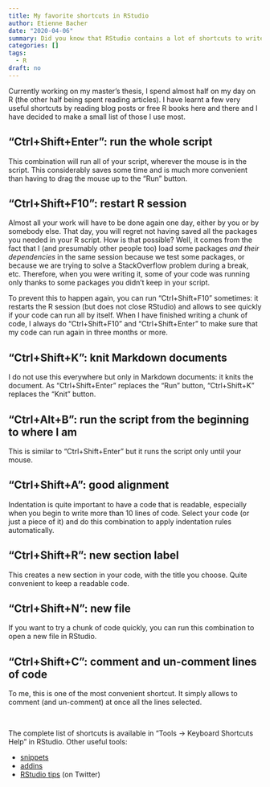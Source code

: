 ```yaml
---
title: My favorite shortcuts in RStudio
author: Etienne Bacher
date: "2020-04-06"
summary: Did you know that RStudio contains a lot of shortcuts to write code faster? Here are my favorites.
categories: []
tags:
  - R
draft: no
---
```


Currently working on my master's thesis, I spend almost half on my day on R (the other half being spent reading articles). I have learnt a few very useful shortcuts by reading blog posts or free R books here and there and I have decided to make a small list of those I use most.

## "Ctrl+Shift+Enter": run the whole script

This combination will run all of your script, wherever the mouse is in the script. This considerably saves some time and is much more convenient than having to drag the mouse up to the "Run" button.

## "Ctrl+Shift+F10": restart R session

Almost all your work will have to be done again one day, either by you or by somebody else. That day, you will regret not having saved all the packages you needed in your R script. How is that possible? Well, it comes from the fact that I (and presumably other people too) load some packages *and their dependencies* in the same session because we test some packages, or because we are trying to solve a StackOverflow problem during a break, etc. Therefore, when you were writing it, some of your code was running only thanks to some packages you didn't keep in your script.

To prevent this to happen again, you can run "Ctrl+Shift+F10" sometimes: it restarts the R session (but does not close RStudio) and allows to see quickly if your code can run all by itself. When I have finished writing a chunk of code, I always do "Ctrl+Shift+F10" and "Ctrl+Shift+Enter" to make sure that my code can run again in three months or more.

## "Ctrl+Shift+K": knit Markdown documents

I do not use this everywhere but only in Markdown documents: it knits the document. As "Ctrl+Shift+Enter" replaces the "Run" button, "Ctrl+Shift+K" replaces the "Knit" button.

## "Ctrl+Alt+B": run the script from the beginning to where I am

This is similar to "Ctrl+Shift+Enter" but it runs the script only until your mouse. 

## "Ctrl+Shift+A": good alignment

Indentation is quite important to have a code that is readable, especially when you begin to write more than 10 lines of code. Select your code (or just a piece of it) and do this combination to apply indentation rules automatically.

## "Ctrl+Shift+R": new section label

This creates a new section in your code, with the title you choose. Quite convenient to keep a readable code. 

## "Ctrl+Shift+N": new file
 
If you want to try a chunk of code quickly, you can run this combination to open a new file in RStudio.

## "Ctrl+Shift+C": comment and un-comment lines of code

To me, this is one of the most convenient shortcut. It simply allows to comment (and un-comment) at once all the lines selected.

<br>

The complete list of shortcuts is available in "Tools -> Keyboard Shortcuts Help" in RStudio.
Other useful tools:

* [snippets](https://rstudio.github.io/rstudio-extensions/rstudio_snippets.html) 
* [addins](https://rstudio.github.io/rstudioaddins/)
* [RStudio tips](https://twitter.com/rstudiotips) (on Twitter) 
